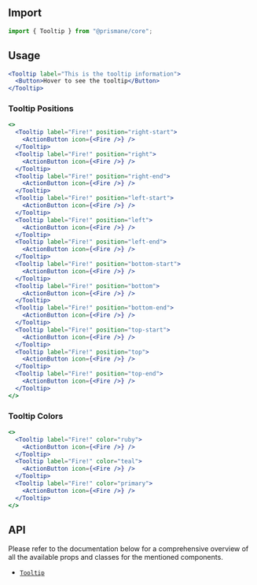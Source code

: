 ## Import

```js
import { Tooltip } from "@prismane/core";
```

## Usage

```jsx
<Tooltip label="This is the tooltip information">
  <Button>Hover to see the tooltip</Button>
</Tooltip>
```

### Tooltip Positions

```jsx
<>
  <Tooltip label="Fire!" position="right-start">
    <ActionButton icon={<Fire />} />
  </Tooltip>
  <Tooltip label="Fire!" position="right">
    <ActionButton icon={<Fire />} />
  </Tooltip>
  <Tooltip label="Fire!" position="right-end">
    <ActionButton icon={<Fire />} />
  </Tooltip>
  <Tooltip label="Fire!" position="left-start">
    <ActionButton icon={<Fire />} />
  </Tooltip>
  <Tooltip label="Fire!" position="left">
    <ActionButton icon={<Fire />} />
  </Tooltip>
  <Tooltip label="Fire!" position="left-end">
    <ActionButton icon={<Fire />} />
  </Tooltip>
  <Tooltip label="Fire!" position="bottom-start">
    <ActionButton icon={<Fire />} />
  </Tooltip>
  <Tooltip label="Fire!" position="bottom">
    <ActionButton icon={<Fire />} />
  </Tooltip>
  <Tooltip label="Fire!" position="bottom-end">
    <ActionButton icon={<Fire />} />
  </Tooltip>
  <Tooltip label="Fire!" position="top-start">
    <ActionButton icon={<Fire />} />
  </Tooltip>
  <Tooltip label="Fire!" position="top">
    <ActionButton icon={<Fire />} />
  </Tooltip>
  <Tooltip label="Fire!" position="top-end">
    <ActionButton icon={<Fire />} />
  </Tooltip>
</>
```

### Tooltip Colors

```jsx
<>
  <Tooltip label="Fire!" color="ruby">
    <ActionButton icon={<Fire />} />
  </Tooltip>
  <Tooltip label="Fire!" color="teal">
    <ActionButton icon={<Fire />} />
  </Tooltip>
  <Tooltip label="Fire!" color="primary">
    <ActionButton icon={<Fire />} />
  </Tooltip>
</>
```

## API

Please refer to the documentation below for a comprehensive overview of all the available props and classes for the mentioned components.

- [`Tooltip`](/docs/components-api/tooltip-api)
